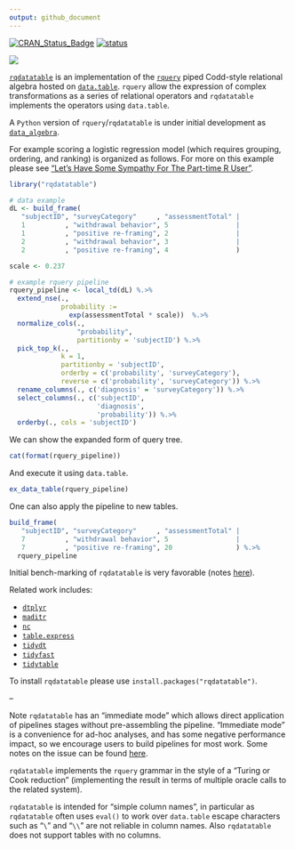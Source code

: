 ```yaml
---
output: github_document
---
```


<!-- README.md is generated from README.Rmd. Please edit that file -->

[![CRAN_Status_Badge](https://www.r-pkg.org/badges/version/rqdatatable)](https://cran.r-project.org/package=rqdatatable)
[![status](https://tinyverse.netlify.com/badge/rqdatatable)](https://CRAN.R-project.org/package=rqdatatable)


![](https://github.com/WinVector/rqdatatable/raw/master/tools/rqdatatable.png)

[`rqdatatable`](https://github.com/WinVector/rqdatatable) is an implementation of
the [`rquery`](https://github.com/WinVector/rquery) piped Codd-style relational algebra 
hosted on [`data.table`](http://r-datatable.com).  `rquery` allow the expression
of complex transformations as a series of relational operators and
`rqdatatable` implements the operators using `data.table`.

A `Python` version of `rquery`/`rqdatatable` is under initial development as [`data_algebra`](https://github.com/WinVector/data_algebra).

For example 
scoring a logistic regression model (which requires grouping, ordering, and ranking)
is organized as follows.  For more on this example please see 
["Let’s Have Some Sympathy For The Part-time R User"](http://www.win-vector.com/blog/2017/08/lets-have-some-sympathy-for-the-part-time-r-user/).

```r
library("rqdatatable")
```


```r
# data example
dL <- build_frame(
   "subjectID", "surveyCategory"     , "assessmentTotal" |
   1          , "withdrawal behavior", 5                 |
   1          , "positive re-framing", 2                 |
   2          , "withdrawal behavior", 3                 |
   2          , "positive re-framing", 4                 )
```


```r
scale <- 0.237

# example rquery pipeline
rquery_pipeline <- local_td(dL) %.>%
  extend_nse(.,
             probability :=
               exp(assessmentTotal * scale))  %.>% 
  normalize_cols(.,
                 "probability",
                 partitionby = 'subjectID') %.>%
  pick_top_k(.,
             k = 1,
             partitionby = 'subjectID',
             orderby = c('probability', 'surveyCategory'),
             reverse = c('probability', 'surveyCategory')) %.>% 
  rename_columns(., c('diagnosis' = 'surveyCategory')) %.>%
  select_columns(., c('subjectID', 
                      'diagnosis', 
                      'probability')) %.>%
  orderby(., cols = 'subjectID')
```

We can show the expanded form of query tree.

```r
cat(format(rquery_pipeline))
```

And execute it using `data.table`.

```r
ex_data_table(rquery_pipeline)
```

One can also apply the pipeline to new tables.

```r
build_frame(
   "subjectID", "surveyCategory"     , "assessmentTotal" |
   7          , "withdrawal behavior", 5                 |
   7          , "positive re-framing", 20                ) %.>%
  rquery_pipeline
```


Initial bench-marking of `rqdatatable` is very favorable (notes [here](http://www.win-vector.com/blog/2018/06/rqdatatable-rquery-powered-by-data-table/)).


Related work includes:

 * [`dtplyr`](https://github.com/tidyverse/dtplyr)
 * [`maditr`](https://github.com/gdemin/maditr)
 * [`nc`](https://github.com/tdhock/nc)
 * [`table.express`](https://github.com/asardaes/table.express)
 * [`tidydt`](https://github.com/markfairbanks/tidydt)
 * [`tidyfast`](https://github.com/TysonStanley/tidyfast)
 * [`tidytable`](https://github.com/markfairbanks/tidytable)

To install `rqdatatable` please use `install.packages("rqdatatable")`.

--

Note `rqdatatable` has an "immediate mode" which allows direct application of pipelines stages without
pre-assembling the pipeline. "Immediate mode" is a convenience for ad-hoc analyses, and has some negative
performance impact, so we encourage users to build pipelines for most work.  Some notes on the issue can be found
[here](https://github.com/WinVector/rqdatatable/blob/master/extras/ImmediateIssue.md).

`rqdatatable` implements the `rquery` grammar in the style of a "Turing or Cook reduction" (implementing the result in terms of multiple oracle calls to the related system).

`rqdatatable` is intended for "simple column names", in particular as `rqdatatable` often uses `eval()` to work over `data.table` escape characters such as "`\`" and "`\\`" are not reliable in column names.  Also `rqdatatable` does not support tables with no columns.


